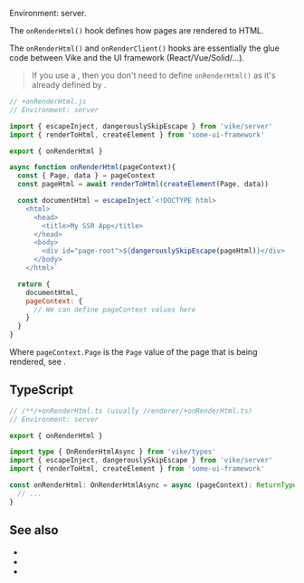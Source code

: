 
Environment: server.

The `onRenderHtml()` hook defines how pages are rendered to HTML.

The `onRenderHtml()` and <Link href="/onRenderClient">`onRenderClient()`</Link> hooks are essentially the glue code between Vike and the UI framework (React/Vue/Solid/...).

> If you use a <UiFrameworkVikeExtension/>, then you don't need to define `onRenderHtml()` as it's already defined by <UiFrameworkVikeExtensionNames />.

```js
// +onRenderHtml.js
// Environment: server

import { escapeInject, dangerouslySkipEscape } from 'vike/server'
import { renderToHtml, createElement } from 'some-ui-framework'

export { onRenderHtml }

async function onRenderHtml(pageContext){
  const { Page, data } = pageContext
  const pageHtml = await renderToHtml(createElement(Page, data))

  const documentHtml = escapeInject`<!DOCTYPE html>
    <html>
      <head>
        <title>My SSR App</title>
      </head>
      <body>
        <div id="page-root">${dangerouslySkipEscape(pageHtml)}</div>
      </body>
    </html>`

  return {
    documentHtml,
    pageContext: {
      // We can define pageContext values here
    }
  }
}
```

Where `pageContext.Page` is the `Page` value of the page that is being rendered, see <Link href="/Page" />.


## TypeScript

```ts
// /**/+onRenderHtml.ts (usually /renderer/+onRenderHtml.ts)
// Environment: server

export { onRenderHtml }

import type { OnRenderHtmlAsync } from 'vike/types'
import { escapeInject, dangerouslySkipEscape } from 'vike/server'
import { renderToHtml, createElement } from 'some-ui-framework'

const onRenderHtml: OnRenderHtmlAsync = async (pageContext): ReturnType<OnRenderHtmlAsync> => {
  // ...
}
```

<HookTypeScriptHints hookTypeName="OnRenderHtmlAsync" />


## See also

 - <Link href="/onRenderClient" />
 - <Link href="/Page" />
 - <Link href="/pageContext" />
